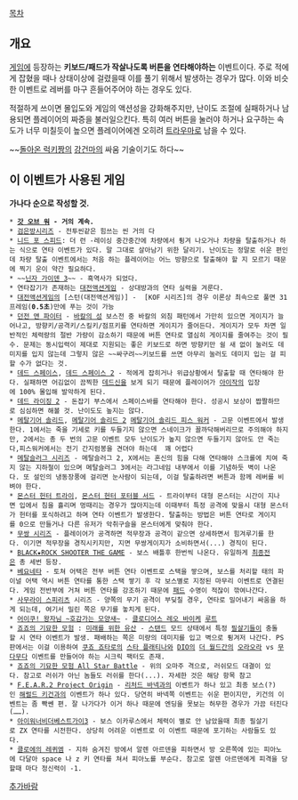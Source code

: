 [[목차]]

== 개요 ==
[[게임]]에 등장하는 '''키보드/패드가 작살나도록 버튼을 연타해야하는''' 이벤트이다. 주로 적에게 잡혔을 때나 상태이상에 걸렸을때 이를 풀기 위해서 발생하는 경우가 많다. 이와 비슷한 이벤트로 레버를 마구 흔들어주어야 하는 경우도 있다.

적절하게 쓰이면 몰입도와 게임의 액션성을 강화해주지만, 난이도 조절에 실패하거나 남용되면 플레이어의 짜증을 불러일으킨다. 특히 여러 버튼을 눌러야 하거나 요구하는 속도가 너무 미칠듯이 높으면 플레이어에겐 오히려 [[트라우마]]로 남을 수 있다.

~~[[돌아온 럭키짱]]의 [[강건마]]의 싸움 기술이기도 하다~~

== 이 이벤트가 사용된 게임 ==
'''가나다 순으로 작성할 것.'''
 * '''[[갓 오브 워]] - 거의 계속.'''
 * [[검은방]]시리즈 - 전투씬같은 힘쓰는 씬 거의 다
 * [[Need for Speed|니드 포 스피드]]: 더 런 -레이싱 중간중간에 차량에서 튕겨 나오거나 차량을 탈출하거나 하는 식으로 연타 이벤트가 있다. 말 그대로 살아남기 위한 달리기. 난이도는 정말로 쉬운 편인데 차량 탈출 이벤트에서는 처음 하는 플레이어는 어느 방향으로 탈출해야 할 지 모르기 때문에 찍기 운이 약간 필요하다.
 * ~~[[닌자 가이덴 3]]~~ - 흑역사가 되었다.
 * 연타잡기가 존재하는 [[대전액션게임]] - 상대방과의 연타 실력을 겨룬다.
 * [[대전액션게임]]의 [스턴(대전액션게임)] -  [KOF 시리즈]의 경우 이론상 최속으로 풀면 31프레임('''0.5초''')만에 푸는 것이 가능
 * [[던전 앤 파이터]] - [[바칼의 성]] 보스전 중 바칼의 외침 패턴에서 가만히 있으면 게이지가 늘어나고, 방향키/공격키/스킬키/점프키를 연타하면 게이지가 줄어든다. 게이지가 모두 차면 일반적인 체력량의 절반 가량이 감소하기 때문에 버튼 연타로 열심히 게이지를 줄여주는 것이 필수. 문제는 동시입력이 제대로 지원되는 좋은 키보드로 하면 방향키만 쉴 새 없이 눌러도 데미지를 입지 않는데 그렇지 않은 ~~싸구려~~키보드를 쓰면 아무리 눌러도 데미지 입는 걸 피할 수가 없다는 것.
 * [[데드 스페이스]], [[데드 스페이스 2]] - 적에게 잡히거나 위급상황에서 탈출할 때 연타해야 한다. 실패하면 어김없이 끔찍한 [[데드신]]을 보게 되기 때문에 플레이어가 [[아이작 클라크|아이작]]의 입장에 100% 몰입해 발악하게 된다.
 * [[데드 라이징 2]] - 돈잡기 부스에서 스페이스바를 연타해야 한다. 성공시 보상이 짭짤하므로 심심하면 해볼 것. 난이도도 높지는 않다.
 * [[메탈기어 솔리드]], [[메탈기어 솔리드 2]] [[메탈기어 솔리드 피스 워커]] - 고문 이벤트에서 발생한다. 1에서는 죽을 기세로 키를 두들기지 않으면 스네이크가 꼴까닥해버리므로 주의해야 하지만, 2에서는 총 두 번의 고문 이벤트 모두 난이도가 높지 않으면 두들기지 않아도 안 죽는다,피스워커에서는 전기 간지럼봉을 견뎌야 하는데  꽤 어렵다
 * [[메탈슬러그 시리즈]] - 메탈슬러그 2, X에서는 혼신의 힘을 다해 연타해야 스크롤에 치여 죽지 않는 지하철이 있으며 메탈슬러그 3에서는 라그네임 내부에서 이를 기념하듯 벽이 나온다. 또 설인의 냉동장풍에 걸리면 눈사람이 되는데, 이걸 탈출하려면 버튼과 함께 레버를 비벼야 한다.
 * [[몬스터 헌터 트라이]], [[몬스터 헌터 포터블 서드]] - 트라이부터 대형 몬스터는 시간이 지나면 입에서 침을 흘리며 멍때리는 경우가 많아지는데 이때부터 특정 공격에 맞을시 대형 몬스터가 헌터를 포식하려고 하며 연타 이벤트가 발생한다. 탈출하는 방법은 버튼 연타로 게이지를 0으로 만들거나 다른 유저가 악취구슬을 몬스터에게 맞춰야 한다.
 * [[무쌍 시리즈]] - 플레이어가 공격하면 적무장과 공격이 같으면 상세하면서 힘겨루기를 한다. 이기면 적무장을 경직시키지만, 지면 무쌍게이지가 소비하면서(...) 경직이 된다.
 * [[BLACK★ROCK SHOOTER THE GAME]] - 보스 배틀후 한번씩 나온다. 유일하게 [[WRS|최종전]]은 총 세번 등장. 
 * [[베요네타]] - 토쳐 어택은 전부 버튼 연타 이벤트로 스택을 쌓으며, 보스를 처리할 태의 파이널 어택 역시 버튼 연타를 통한 스택 쌓기 후 각 보스별로 지정된 마무리 이벤트로 연결된다. 게임 전반부에 거쳐 버튼 연타를 강조하기 때문에 [[패드]] 수명이 적잖이 깎여나간다.
 * [[사무라이 스피리츠]] 시리즈 - 양쪽의 무기 공격이 부딪칠 경우, 연타로 밀어내기 싸움을 하게 되는데, 여기서 밀린 쪽은 무기를 놓치게 된다.
 * [[어이쿠! 왕자님 ~호감가는 모양새~]] - [[클로디어스 레오 바이케]] [[클로디어스 레오 바이케#s-3.3|루트]]
 * [[죠죠의 기묘한 모험]] : [[미래를 위한 유산]] - [[스탠드]] 모드 상태에서 특정 [[필살기]]들이 충돌할 시 연타 이벤트가 발생. 패배하는 쪽은 미량의 데미지를 입고 벽으로 튕겨저 나간다. PS판에서는 이걸 이용하여 [[쿠죠 죠타로]]의 [[스타 플래티나]]와 [[DIO(죠죠의 기묘한 모험)|DIO]]의 [[더 월드(죠죠의 기묘한 모험)|더 월드]]간의 [[오라오라]] vs [[무다무다]] 이벤트를 만들어야 하는 시크릭 팩터도 존재.
 * [[죠죠의 기묘한 모험 All Star Battle]] - 위의 오마주 격으로, 러쉬모드 대결이 있다. 참고로 러쉬가 아닌 놈들도 러쉬를 한다(...). 자세한 것은 해당 항목 참고
 * [[F.E.A.R.2 Project Origin]] - [[리처드 바넥]]과의 이벤트가 하나 있고 최종 보스(?)인 [[해럴드 키건]]과의 이벤트가 하나 있다. 당연히 바넥쪽 이벤트는 쉬운 편이지만, 키건의 이벤트는 좀 빡쎈 편. 잘 나가다가 이거 하나 때문에 엔딩을 못보는 허무한 경우가 가끔 터진다(……).
 * [[아이워너비더베스트가이3]] - 보스 이카루스에서 체력이 별로 안 남았을때 최종 필살기로 ZX 연타를 시전한다. 상당히 어려운 이벤트로 이 이벤트 때문에 포기하는 사람들도 있다. 
 * [[클로에의 레퀴엠]] - 지하 숨겨진 방에서 알렌 아르덴을 피하면서 방 오른쪽에 있는 피아노에 다달아 space 나 z 키 연타를 쳐서 피아노를 부순다. 참고로 알렌 아르덴에게 피격을 당할때 마다 정신력이 -1.

[[추가바람]]
